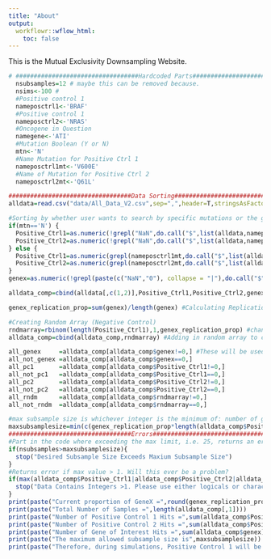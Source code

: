 ```yaml
---
title: "About"
output:
  workflowr::wflow_html:
    toc: false
---
```


This is the Mutual Exclusivity Downsampling Website.

```r
# ##################################Hardcoded Parts#############################################################################
  nsubsamples=12 # maybe this can be removed because.
  nsims<-100 #
  #Positive control 1
  nameposctrl1<-'BRAF'
  #Positive control 1
  nameposctrl2<-'NRAS'
  #Oncogene in Question
  namegene<-'ATI'
  #Mutation Boolean (Y or N)
  mtn<-'N'
  #Name Mutation for Positive Ctrl 1
  nameposctrl1mt<-'V600E'
  #Name of Mutation for Positive Ctrl 2
  nameposctrl2mt<-'Q61L'

##################################Data Sorting#############################################################################
alldata=read.csv("data/All_Data_V2.csv",sep=",",header=T,stringsAsFactors=F)

#Sorting by whether user wants to search by specific mutations or the general format overall
if(mtn=='N') {
  Positive_Ctrl1=as.numeric(!grepl("NaN",do.call("$",list(alldata,nameposctrl1)),ignore.case = TRUE))
  Positive_Ctrl2=as.numeric(!grepl("NaN",do.call("$",list(alldata,nameposctrl2)),ignore.case = TRUE))
} else {
  Positive_Ctrl1=as.numeric(grepl(nameposctrl1mt,do.call("$",list(alldata,nameposctrl1)),ignore.case = TRUE))
  Positive_Ctrl2=as.numeric(grepl(nameposctrl2mt,do.call("$",list(alldata,nameposctrl2)),ignore.case = TRUE))
}
genex=as.numeric(!grepl(paste(c("NaN","0"), collapse = "|"),do.call("$",list(alldata,namegene)))) #Searching for 'NaN' or '0' in desired gene. A positive hit returns 0 and vise versa.

alldata_comp=cbind(alldata[,c(1,2)],Positive_Ctrl1,Positive_Ctrl2,genex) #Data frame with all the data compiled. I add in random array to this later

genex_replication_prop=sum(genex)/length(genex) #Calculating Replication Proportion

#Creating Random Array (Negative Control)
rndmarray=rbinom(length(Positive_Ctrl1),1,genex_replication_prop) #change alldata            #Decided to just call random array in the for-loop
alldata_comp=cbind(alldata_comp,rndmarray) #Adding in random array to compiled gene data

all_genex     =alldata_comp[alldata_comp$genex!=0,] #These will be used later for sampling
all_not_genex =alldata_comp[alldata_comp$genex==0,]
all_pc1       =alldata_comp[alldata_comp$Positive_Ctrl1!=0,]
all_not_pc1   =alldata_comp[alldata_comp$Positive_Ctrl1==0,]
all_pc2       =alldata_comp[alldata_comp$Positive_Ctrl2!=0,]
all_not_pc2   =alldata_comp[alldata_comp$Positive_Ctrl2==0,]
all_rndm      =alldata_comp[alldata_comp$rndmarray!=0,]
all_not_rndm  =alldata_comp[alldata_comp$rndmarray==0,]

#max subsample size is whichever integer is the minimum of: number of genex in sample vs. number of NOTgenex or PC1 or PC2 in sample*genexreplication proportion. For example we had 165 PC1s, therefore 340-175=165 PC1s in our data. Since we want to sample 7.35% positive hits and 92.65% negative hits, a sample containing too many positive hits can impose an upper bound on our subsampling size.
maxsubsamplesize=min(c(genex_replication_prop*length(alldata_comp$Positive_Ctrl1),floor((length(alldata_comp$Positive_Ctrl1)-sum(alldata_comp$Positive_Ctrl1))*genex_replication_prop),floor((length(alldata_comp$Positive_Ctrl1)-sum(alldata_comp$Positive_Ctrl2))*genex_replication_prop),floor((length(alldata_comp$Positive_Ctrl1)-sum(alldata_comp$genex))*genex_replication_prop)))
##################################Errors#############################################################################
#Part in the code where exceeding the max limit, i.e. 25, returns an error
if(nsubsamples>maxsubsamplesize){
  stop("Desired Subsample Size Exceeds Maxium Subsample Size")
}
#Returns error if max value > 1. Will this ever be a problem?
if(max(alldata_comp$Positive_Ctrl1|alldata_comp$Positive_Ctrl2|alldata_comp$genex)>1){
  stop("Data Contains Integers >1. Please use either logicals or characters")
}
print(paste("Current proportion of GeneX =",round(genex_replication_prop*100,3),"%"))#print to console
print(paste("Total Number of Samples =",length(alldata_comp[,1])))
print(paste("Number of Positive Control 1 Hits =",sum(alldata_comp$Positive_Ctrl1)))
print(paste("Number of Positive Control 2 Hits =",sum(alldata_comp$Positive_Ctrl2)))
print(paste("Number of Gene of Interest Hits =",sum(alldata_comp$genex)))
print(paste("The maximum allowed subsample size is",maxsubsamplesize))
print(paste("Therefore, during simulations, Positive Control 1 will be downsampled from",sum(alldata_comp$Positive_Ctrl1),"to",maxsubsamplesize,", and Positive Control 2 will be downsampled from",sum(alldata_comp$Positive_Ctrl2),"to",maxsubsamplesize))
```

